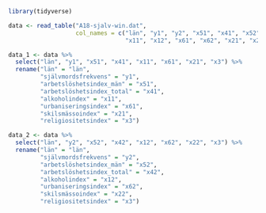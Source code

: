 ```r
library(tidyverse)
```

```r
data <- read_table("A18-sjalv-win.dat",
                   col_names = c("län", "y1", "y2", "x51", "x41", "x52", "x42",
                                 "x11", "x12", "x61", "x62", "x21", "x22", "x3"))

data_1 <- data %>%
  select("län", "y1", "x51", "x41", "x11", "x61", "x21", "x3") %>%
  rename("län" = "län",
         "självmordsfrekvens" = "y1",
         "arbetslöshetsindex_män" = "x51",
         "arbetslöshetsindex_total" = "x41",
         "alkoholindex" = "x11",
         "urbaniseringsindex" = "x61",
         "skilsmässoindex" = "x21",
         "religiositetsindex" = "x3")

data_2 <- data %>%
  select("län", "y2", "x52", "x42", "x12", "x62", "x22", "x3") %>%
  rename("län" = "län",
         "självmordsfrekvens" = "y2",
         "arbetslöshetsindex_män" = "x52",
         "arbetslöshetsindex_total" = "x42",
         "alkoholindex" = "x12",
         "urbaniseringsindex" = "x62",
         "skilsmässoindex" = "x22",
         "religiositetsindex" = "x3")
```

